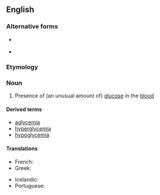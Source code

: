 ==English==
{{wikipedia}}

===Alternative forms===
* {{l|en|glucæmia}} {{qualifier|obsolete}}
* {{l|en|glucohæmia}} {{qualifier|obsolete}}

===Etymology===
{{confix|en|glyco|emia}}

===Noun===
{{en-noun|-}}

# {{lb|en|pathology}} Presence of (an unusual amount of) [[glucose]] in the [[blood]]

====Derived terms====
* [[aglycemia]]
* [[hyperglycemia]]
* [[hypoglycemia]]

====Translations====
{{trans-top|presence of an unusual amount of glucose in the blood}}
* French: {{t+|fr|glycémie|f}}
* Greek: {{t+|el|γλυκαιμία|f}}
{{trans-mid}}
* Icelandic: {{t|is|sykurdreyri|m}}
* Portuguese: {{t+|pt|glicemia|f}}
{{trans-bottom}}